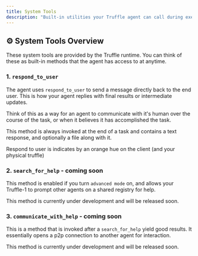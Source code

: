 ```yaml
---
title: System Tools
description: "Built-in utilities your Truffle agent can call during execution"
---
```


## ⚙️ System Tools Overview

<Info>
These system tools are provided by the Truffle runtime.
You can think of these as built-in methods that the agent has access to at anytime.
</Info>

### 1. `respond_to_user`

The agent uses `respond_to_user` to send a message directly back to the end user. 
This is how your agent replies with final results or intermediate updates.

Think of this as a way for an agent to communicate with it's human over the course of the task, or when it believes it has accomplished the task. 

This method is always invoked at the end of a task and contains a text response, and optionally a file along with it.

<Card title="App Selector" img="/images/respond_to_user.jpg">
  Respond to user is indicates by an orange hue on the client (and your physical truffle)
</Card>


### 2. `search_for_help` - coming soon

This method is enabled if you turn `advanced mode` on, and allows your Truffle-1 to prompt other agents on a shared registry for help.

This method is currently under development and will be released soon.


### 3. `communicate_with_help` - coming soon

This is a method that is invoked after a `search_for_help` yield good results. It essentially opens a p2p connection to another agent for interaction.

This method is currently under development and will be released soon.

